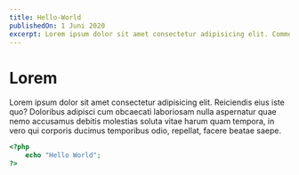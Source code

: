 ```yaml
---
title: Hello-World
publishedOn: 1 Juni 2020
excerpt: Lorem ipsum dolor sit amet consectetur adipisicing elit. Commodi, officia?
---
```


# Lorem

Lorem ipsum dolor sit amet consectetur adipisicing elit. Reiciendis eius iste quo? Doloribus adipisci cum obcaecati laboriosam nulla aspernatur quae nemo accusamus debitis molestias soluta vitae harum quam tempora, in vero qui corporis ducimus temporibus odio, repellat, facere beatae saepe.

```php
<?php
    echo "Hello World";
?>
```
